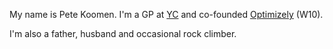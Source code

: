 <PageWrapper>

My name is Pete Koomen. I'm a GP at [YC](https://www.ycombinator.com/) and co-founded [Optimizely](https://www.optimizely.com/) (W10).

I'm also a father, husband and occasional rock climber.

</PageWrapper>
